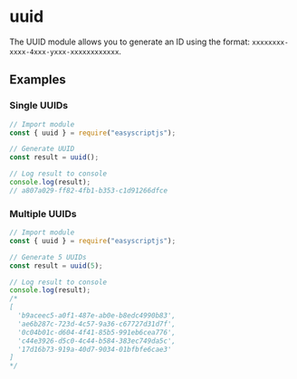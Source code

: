 # uuid
The UUID module allows you to generate an ID using the format: `xxxxxxxx-xxxx-4xxx-yxxx-xxxxxxxxxxxx`.

## Examples

### Single UUIDs

```js
// Import module
const { uuid } = require("easyscriptjs");

// Generate UUID
const result = uuid();

// Log result to console
console.log(result);
// a807a029-ff82-4fb1-b353-c1d91266dfce
```

### Multiple UUIDs

```js
// Import module
const { uuid } = require("easyscriptjs");

// Generate 5 UUIDs
const result = uuid(5);

// Log result to console
console.log(result);
/*
[
  'b9aceec5-a0f1-487e-ab0e-b8edc4990b83',
  'ae6b287c-723d-4c57-9a36-c67727d31d7f',
  '0c04b01c-d604-4f41-85b5-991eb6cea776',
  'c44e3926-d5c0-4c44-b584-383ec749da5c',
  '17d16b73-919a-40d7-9034-01bfbfe6cae3'
]
*/
```
